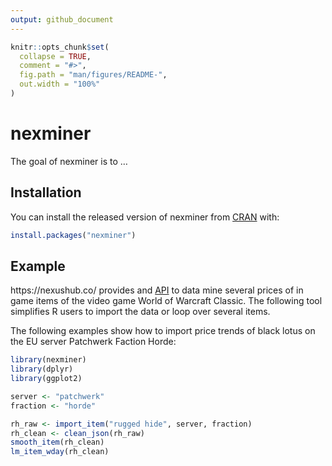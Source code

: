 ```yaml
---
output: github_document
---
```


<!-- README.md is generated from README.Rmd. Please edit that file -->

```r
knitr::opts_chunk$set(
  collapse = TRUE,
  comment = "#>",
  fig.path = "man/figures/README-",
  out.width = "100%"
)
```

# nexminer

<!-- badges: start -->
<!-- badges: end -->

The goal of nexminer is to ...

## Installation

You can install the released version of nexminer from [CRAN](https://CRAN.R-project.org) with:

``` r
install.packages("nexminer")
```

## Example

https://nexushub.co/ provides and [API](https://nexushub.co/developers/api/General/foo) to data mine several prices of in game items of the video game World of Warcraft Classic. The following tool simplifies R users to import the data or loop over several items.

The following examples show how to import price trends of black lotus on the EU server Patchwerk Faction Horde:

```r
library(nexminer)
library(dplyr)
library(ggplot2)

server <- "patchwerk"
fraction <- "horde"

rh_raw <- import_item("rugged hide", server, fraction)
rh_clean <- clean_json(rh_raw)
smooth_item(rh_clean)
lm_item_wday(rh_clean)

```

